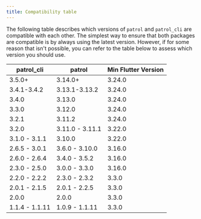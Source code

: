 ```yaml
---
title: Compatibility table
---
```


The following table describes which versions of `patrol`
and `patrol_cli` are compatible with each other.
The simplest way to ensure that both packages are compatible
is by always using the latest version. However,
if for some reason that isn't possible, you can refer to 
the table below to assess which version you should use.

|   patrol_cli   |     patrol     | Min Flutter Version |
| -------------- | -------------- | ------------------- |
| 3.5.0+         | 3.14.0+        | 3.24.0              |
| 3.4.1-3.4.2    | 3.13.1-3.13.2  | 3.24.0              |
| 3.4.0          | 3.13.0         | 3.24.0              |
| 3.3.0          | 3.12.0         | 3.24.0              |
| 3.2.1          | 3.11.2         | 3.24.0              |
| 3.2.0          | 3.11.0 - 3.11.1| 3.22.0              |
| 3.1.0 - 3.1.1  | 3.10.0         | 3.22.0              |
| 2.6.5 - 3.0.1  | 3.6.0 - 3.10.0 | 3.16.0              |
| 2.6.0 - 2.6.4  | 3.4.0 - 3.5.2  | 3.16.0              |
| 2.3.0 - 2.5.0  | 3.0.0 - 3.3.0  | 3.16.0              |
| 2.2.0 - 2.2.2  | 2.3.0 - 2.3.2  | 3.3.0               |
| 2.0.1 - 2.1.5  | 2.0.1 - 2.2.5  | 3.3.0               |
| 2.0.0          | 2.0.0          | 3.3.0               |
| 1.1.4 - 1.1.11 | 1.0.9 - 1.1.11 | 3.3.0               |
